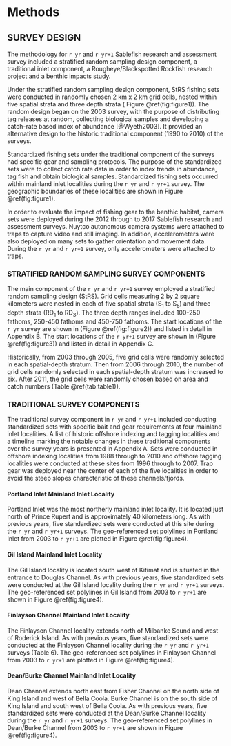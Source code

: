 # Methods

## SURVEY DESIGN

The methodology for `r yr` and `r yr+1` Sablefish research and assessment survey included a stratified random sampling design component, a traditional inlet component, a Rougheye/Blackspotted Rockfish research project and a benthic impacts study. 

Under the stratified random sampling design component, StRS fishing sets were conducted in randomly chosen 2 km x 2 km grid cells, nested within five spatial strata and three depth strata ( Figure \@ref(fig:figure1)).  The random design began on the 2003 survey, with the purpose of distributing tag releases at random, collecting biological samples and developing a catch-rate based index of abundance [@Wyeth2003].  It provided an alternative design to the historic traditional component (1990 to 2010) of the surveys.

Standardized fishing sets under the traditional component of the surveys had specific gear and sampling protocols.  The purpose of the standardized sets were to collect catch rate data in order to index trends in abundance, tag fish and obtain biological samples.  Standardized fishing sets occurred within mainland inlet localities during the `r yr` and `r yr+1` survey.  The geographic boundaries of these localities are shown in Figure \@ref(fig:figure1).

In order to evaluate the impact of fishing gear to the benthic habitat, camera sets were deployed during the 2012 through to 2017 Sablefish research and assessment surveys.  Nuytco autonomous camera systems were attached to traps to capture video and still imaging. In addition, accelerometers were also deployed on many sets to gather orientation and movement data.  During the `r yr` and `r yr+1` survey, only accelerometers were attached to traps.

### STRATIFIED RANDOM SAMPLING SURVEY COMPONENTS

The main component of the `r yr` and `r yr+1` survey employed a stratified random sampling design (StRS).   Grid cells measuring 2 by 2 square kilometers were nested in each of five spatial strata (S~1~ to S~5~) and three depth strata (RD~1~ to RD~3~).   The three depth ranges included 100-250 fathoms, 250-450 fathoms and 450-750 fathoms.  The start locations of the `r yr` survey are shown in (Figure \@ref(fig:figure2)) and listed in detail in Appendix B. The start locations of the `r yr+1` survey are shown in (Figure \@ref(fig:figure3)) and listed in detail in Appendix C.  

Historically, from 2003 through 2005, five grid cells were randomly selected in each spatial-depth stratum.   Then from 2006 through 2010, the number of grid cells randomly selected in each spatial-depth stratum was increased to six. After 2011, the grid cells were randomly chosen based on area and catch numbers (Table \@ref(tab:table1)).  

### TRADITIONAL SURVEY COMPONENTS

The traditional survey component in `r yr` and `r yr+1` included conducting standardized sets with specific bait and gear requirements at four mainland inlet localities.  A list of historic offshore indexing and tagging localities and a timeline marking the notable changes in these traditional components over the survey years is presented in Appendix A.  Sets were conducted in offshore indexing localities from 1988 through to 2010 and offshore tagging localities were conducted at these sites from 1996 through to 2007.  Trap gear was deployed near the center of each of the five localities in order to avoid the steep slopes characteristic of these channels/fjords.

#### Portland Inlet Mainland Inlet Locality

Portland Inlet was the most northerly mainland inlet locality. It is located just north of Prince Rupert and is approximately 40 kilometers long.  As with previous years, five standardized sets were conducted at this site during the `r yr` and `r yr+1` surveys.  The geo-referenced set polylines in Portland Inlet from 2003 to `r yr+1` are plotted in Figure \@ref(fig:figure4).  

#### Gil Island Mainland Inlet Locality

The Gil Island locality is located south west of Kitimat and is situated in the entrance to Douglas Channel. As with previous years, five standardized sets were conducted at the Gil Island locality during the `r yr` and `r yr+1` surveys.  The geo-referenced set polylines in Gil Island from 2003 to `r yr+1` are shown in Figure \@ref(fig:figure4). 

#### Finlayson Channel Mainland Inlet Locality

The Finlayson Channel locality extends north of Milbanke Sound and west of Roderick Island.  As with previous years, five standardized sets were conducted at the Finlayson Channel locality during the `r yr` and `r yr+1` surveys (Table 6).  The geo-referenced set polylines in Finlayson Channel from 2003 to `r yr+1` are plotted in Figure \@ref(fig:figure4).  

#### Dean/Burke Channel Mainland Inlet Locality

Dean Channel extends north east from Fisher Channel on the north side of King Island and west of Bella Coola. Burke Channel is on the south side of King Island and south west of Bella Coola. As with previous years, five standardized sets were conducted at the Dean/Burke Channel locality during the `r yr` and `r yr+1` surveys.  The geo-referenced set polylines in Dean/Burke Channel from 2003 to `r yr+1` are shown in Figure \@ref(fig:figure4). 

\clearpage
